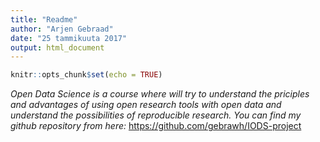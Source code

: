 ```yaml
---
title: "Readme"
author: "Arjen Gebraad"
date: "25 tammikuuta 2017"
output: html_document
---
```


```r
knitr::opts_chunk$set(echo = TRUE)
```

*Open Data Science is a course where will try to understand the priciples and advantages of using open research tools with open data and understand the possibilities of reproducible research. You can find my github repository from here:*
<https://github.com/gebrawh/IODS-project>
